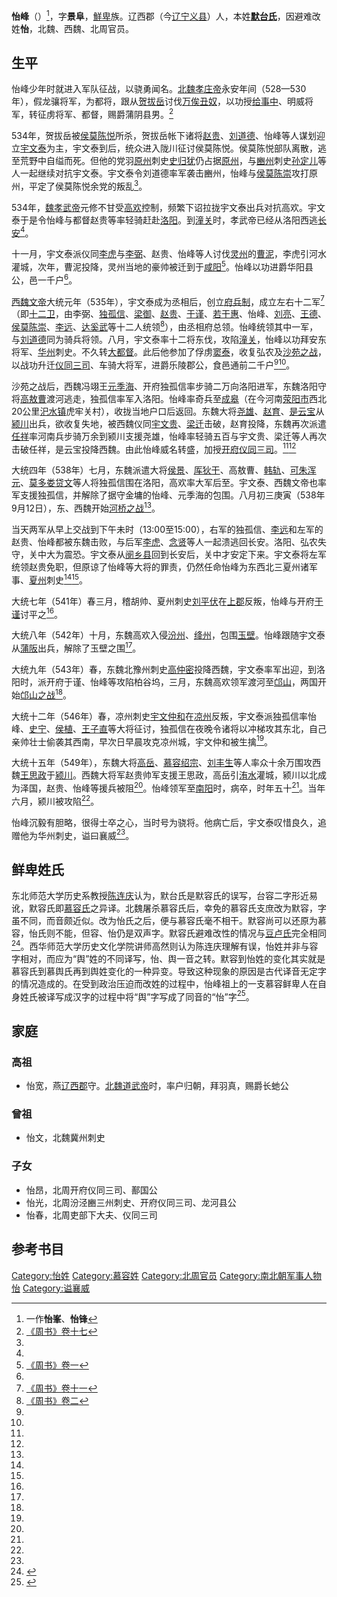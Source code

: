 {{東亞男性歷史人物
|名稱 =怡峰/怡锋
|身份 =
|國家 =[[北魏|北魏]]
|時代 =
|主君 =
|屆數 =
|最高職務 =车骑大将军
|前任 = 
|繼任 = 
|圖片名稱 =
|圖片大小 =
|圖片說明 =
|姓名 =怡峰
|字 =景阜
|號=
|職官 =
|勛官 =
|散階 =
|軍號 =
|位階 =
|比秩 =
|功臣號 =
|封爵 =乐陵郡公
|封號 =
|封地 =
|神號 =
|尊號 =
|族裔 = 
|氏族 =
|籍貫 =辽西人
|祖籍 =
|本籍 =
|出身地 =
|府邸 =
|世系 = 
|初名 =
|小字 =
|別名 =怡锋
|法號 =
|院號 =
|其他名號 =
|出生日期 =
|出生地點 =
|婚年 =
|逝世日期 =
|逝世地點 =
|在位年代 =
|廟號 =
|諡號 =襄威
|墓葬 =
|祠廟 =
|父親 =
|嫡母 =
|母親 =
|繼父=
|繼母=
|養父=
|養母=
|元配 =
|正室 =
|妻 =
|繼室 =
|平妻 =
|側室 =
|元配之父 =
|元配之嫡母 =
|元配之母 =
|正室之父 =
|正室之嫡母 =
|正室之母 =
|妻之父 =
|妻之嫡母 =
|妻之母 =
|繼室之父 =
|繼室之嫡母 =
|繼室之母 =
|平妻之父 =
|平妻之嫡母 =
|平妻之母 =
|兄弟 =
|姊妹 =
|嫡兄弟 =
|嫡姊妹 =
|庶兄弟 =
|庶姊妹 =
|同胞兄弟 =
|同胞姊妹 =
|異母兄弟 =
|異母姊妹 =
|異父兄弟 =
|異父姊妹 =
|繼兄弟 =
|繼姊妹 =
|子 = 
|女 =
|嫡子 =
|嫡女 =
|庶子 =
|庶女 =
|養子 =
|養女 =
|繼子 =
|繼女 =
|其他親屬 =
|出身 = <!---此处指科举出身--->
|功名 = 
|經歷 =
|著作 =
|注釋 =
}}
'''怡峰'''（{{bd|500年||549年||怡}}）<ref>一作'''怡峯'''、'''怡锋'''</ref>，字'''景阜'''，[[鮮卑|鮮卑]]族。辽西郡（今[[辽宁|辽宁]][[义县|义县]]）人，本姓'''[[默台氏|默台氏]]'''，因避难改姓'''怡'''，北魏、西魏、北周官员。

==生平==
怡峰少年时就进入军队征战，以骁勇闻名。[[北魏孝庄帝|北魏孝庄帝]]永安年间（528—530年），假龙骧将军，为都将，跟从[[贺拔岳|贺拔岳]]讨伐[[万俟丑奴|万俟丑奴]]，以功授[[给事中|给事中]]、明威将军，转征虏将军、都督，赐爵蒲阴县男。<ref name=HZ17>[[:s:周書/卷17|《周书》卷十七]]</ref>

534年，贺拔岳被[[侯莫陈悦|侯莫陈悦]]所杀，贺拔岳帐下诸将[[赵贵|赵贵]]、[[刘亮_(北周)|刘道德]]、怡峰等人谋划迎立[[宇文泰|宇文泰]]为主，宇文泰到后，统众进入陇川征讨侯莫陈悦。侯莫陈悦部队离散，逃至荒野中自缢而死。但他的党羽[[原州|原州]]刺史[[史归犹|史归犹]]仍占据[[原州|原州]]，与[[豳州|豳州]]刺史[[孙定儿|孙定儿]]等人一起继续对抗宇文泰。宇文泰令刘道德率军袭击豳州，怡峰与[[侯莫陈崇|侯莫陈崇]]攻打原州，平定了侯莫陈悦余党的叛乱<ref name=HZ17/>。

534年，[[魏孝武帝|魏孝武帝]]元修不甘受[[高欢|高欢]]控制，频繁下诏拉拢宇文泰出兵对抗高欢。宇文泰于是令怡峰与都督赵贵等率轻骑赶赴[[洛阳|洛阳]]。到[[潼关|潼关]]时，孝武帝已经从洛阳西逃[[长安|长安]]<ref name=HZ17/>。

十一月，宇文泰派仪同[[李虎|李虎]]与[[李弼_(赵国公)|李弼]]、赵贵、怡峰等人讨伐[[灵州|灵州]]的[[曹泥|曹泥]]，李虎引河水灌城，次年，曹泥投降，灵州当地的豪帅被迁到于[[咸阳|咸阳]]<ref name=HZ1>[[:s:周書/卷1|《周书》卷一]]</ref>。怡峰以功进爵华阳县公，邑一千户<ref name=HZ17/>。

[[西魏文帝|西魏文帝]]大统元年（535年），宇文泰成为丞相后，创立[[府兵制|府兵制]]，成立左右十二军<ref name=HZ11>[[:s:周書/卷11|《周书》卷十一]]</ref>（即[[十二卫|十二卫]]，由李弼、[[独孤信|独孤信]]、[[梁御|梁御]]、[[赵贵|赵贵]]、[[于谨|于谨]]、[[若干惠|若干惠]]、怡峰、[[刘亮_(北周)|刘亮]]、[[王德_(北周)|王德]]、[[侯莫陈崇|侯莫陈崇]]、[[李远|李远]]、[[达奚武|达奚武]]等十二人统领<ref name=HZ2>[[:s:周書/卷2|《周书》卷二]]</ref>），由丞相府总领。怡峰统领其中一军，与[[刘亮_(北周)|刘道德]]同为骑兵将领。八月，宇文泰率十二将东伐，攻陷[[潼关|潼关]]，怡峰以功拜安东将军、[[华州|华州]]刺史。不久转[[大都督|大都督]]。此后他参加了俘虏[[窦泰|窦泰]]，收复弘农及[[沙苑之战|沙苑之战]]，以战功升迁[[仪同三司|仪同三司]]、车骑大将军，进爵乐陵郡公，食邑通前二千户<ref name=HZ17/><ref name=HZ2/>。

沙苑之战后，西魏冯翊王[[元季海|元季海]]、开府独孤信率步骑二万向洛阳进军，东魏洛阳守将[[高敖曹|高敖曹]]渡河逃走，独孤信率军入洛阳。怡峰率奇兵至[[成皋|成皋]]（在今河南[[荥阳市|荥阳市]]西北20公里[[汜水镇|汜水镇]]虎牢关村），收拢当地户口后返回。东魏大将[[尧雄|尧雄]]、[[赵育|赵育]]、[[是云宝|是云宝]]从[[颍川|颍川]]出兵，欲收复失地，被西魏仪同[[宇文贵_(许国公)|宇文贵]]、[[梁迁|梁迁]]击破，赵育投降，东魏再次派遣[[任祥_(北朝)|任祥]]率河南兵步骑万余到颍川支援尧雄，怡峰率轻骑五百与宇文贵、梁迁等人再次击破任祥，是云宝投降西魏。由此怡峰威名转盛，加授[[开府仪同三司|开府仪同三司]]。<ref name=HZ2/><ref name=HZ17/>

大统四年（538年）七月，东魏派遣大将[[侯景|侯景]]、[[厍狄干|厍狄干]]、高敖曹、[[韩轨|韩轨]]、[[可朱浑元|可朱浑元]]、[[莫多娄贷文|莫多娄贷文]]等人将独孤信围在洛阳，高欢率大军后至。宇文泰、西魏文帝也率军支援独孤信，并解除了据守金墉的怡峰、元季海的包围。八月初三庚寅（538年9月12日），东、西魏开始[[河桥之战|河桥之战]]<ref name=HZ2/>。

当天两军从早上交战到下午未时（13:00至15:00），右军的独孤信、[[李远|李远]]和左军的赵贵、怡峰都被东魏击败，与后军[[李虎|李虎]]、[[念贤|念贤]]等人一起溃逃回长安。洛阳、弘农失守，关中大为震恐。宇文泰从[[阌乡县|阌乡县]]回到长安后，关中才安定下来。宇文泰将左军统领赵贵免职，但原谅了怡峰等大将的罪责，仍然任命怡峰为东西北三夏州诸军事、[[夏州|夏州]]刺史<ref name=HZ2/><ref name=HZ17/>。

大统七年（541年）春三月，稽胡帅、夏州刺史[[刘平伏|刘平伏]]在[[上郡|上郡]]反叛，怡峰与开府[[于谨|于谨]]讨平之<ref name=HZ2/>。

大统八年（542年）十月，东魏高欢入侵[[汾州|汾州]]、[[绛州|绛州]]，包围[[玉壁|玉壁]]。怡峰跟随宇文泰从[[蒲阪|蒲阪]]出兵，解除了玉壁之围<ref name=HZ2/>。

大统九年（543年）春，东魏北豫州刺史[[高仲密|高仲密]]投降西魏，宇文泰率军出迎，到洛阳时，派开府于谨、怡峰等攻陷柏谷坞，三月，东魏高欢领军渡河至[[邙山|邙山]]，两国开始[[邙山之战|邙山之战]]<ref name=HZ2/>。

大统十二年（546年）春，凉州刺史[[宇文仲和|宇文仲和]]在[[凉州|凉州]]反叛，宇文泰派独孤信率怡峰、[[史宁|史宁]]、[[侯植|侯植]]、[[王子直|王子直]]等大将征讨，独孤信在夜晚令诸将以冲梯攻其东北，自己亲帅壮士偷袭其西南，早次日早晨攻克凉州城，宇文仲和被生擒<ref name=HZ2/>。

大统十五年（549年），东魏大将[[高岳|高岳]]、[[慕容绍宗|慕容绍宗]]、[[刘丰生|刘丰生]]等人率众十余万围攻西魏[[王思政|王思政]]于[[颍川|颍川]]。西魏大将军赵贵帅军支援王思政，高岳引[[洧水|洧水]]灌城，颍川以北成为泽国，赵贵、怡峰等援兵被阻<ref name=HZ2/>。怡峰领军至[[南阳|南阳]]时，病卒，时年五十<ref name=HZ17/>。当年六月，颍川被攻陷<ref name=HZ2/>。 

怡峰沉毅有胆略，很得士卒之心，当时号为骁将。他病亡后，宇文泰叹惜良久，追赠他为华州刺史，谥曰襄威<ref name=HZ17/>。

==鲜卑姓氏==
东北师范大学历史系教授[[陈连庆|陈连庆]]认为，默台氏是默容氏的误写，台容二字形近易讹，默容氏即[[慕容氏|慕容氏]]之异译。北魏屠杀慕容氏后，幸免的慕容氏支庶改为默容，字虽不同，而音颇近似。改为怡氏之后，便与慕容氏毫不相干。默容尚可以还原为慕容，怡氏则不能，但容、怡仍是双声字。默容氏避难改性的情况与[[豆卢氏|豆卢氏]]完全相同<ref>{{Cite book | author = 陈连庆著  | title = 《中国古代少数民族姓氏研究 秦汉魏晋南北朝少数民族姓氏研究》 | location =长春| publisher = 吉林文史出版社  | date=1993年 | pages =63-64 |ISBN =7-80528-659-0| accessdate = 2013-07-07 | url = | language= zh-hans| quote = }}</ref>。西华师范大学历史文化学院讲师高然则认为陈连庆理解有误，怡姓并非与容字相对，而应为“舆”姓的不同译写，怡、舆一音之转。默容到怡姓的变化其实就是慕容氏到慕舆氏再到舆姓变化的一种异变。导致这种现象的原因是古代译音无定字的情况造成的。在受到政治压迫而改姓的过程中，怡峰祖上的一支慕容鲜卑人在自身姓氏被译写成汉字的过程中将“舆”字写成了同音的“怡”字<ref>{{Citation| author=高然| year=2014年| title=《民族历程与慕容改姓》| periodical=《西华师范大学学报(哲学社会科学版)》| volume=| issue=04期| pages=27-32| url=http://www.cnki.com.cn/Article/CJFDTOTAL-ENSE201404006.htm| doi=| oclc=| accessdate=2020-09-13| archive-date=2021-04-22| archive-url=https://web.archive.org/web/20210422012655/http://www.cnki.com.cn/Article/CJFDTOTAL-ENSE201404006.htm| dead-url=no}}</ref>。

==家庭==
===高祖===
*怡宽，燕[[辽西郡|辽西郡]]守。[[北魏道武帝|北魏道武帝]]时，率户归朝，拜羽真，赐爵长虵公

===曾祖===
*怡文，北魏冀州刺史

===子女===
*怡昂，北周开府仪同三司、鄯国公
*怡光，北周汾泾豳三州刺史、开府仪同三司、龙河县公
*怡春，北周吏部下大夫、仪同三司

==参考书目==
{{reflist}}

{{Authority control}}

{{DEFAULTSORT:}}
[[Category:怡姓|Category:怡姓]]
[[Category:慕容姓|Category:慕容姓]]
[[Category:北周官员|Category:北周官员]]
[[Category:南北朝军事人物|Category:南北朝军事人物]]
[[Category:北周郡公|怡]]
[[Category:谥襄威|Category:谥襄威]]